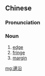 {{also|边沿}}
==Chinese==
{{zh-forms|s=边沿}}

===Pronunciation===
{{zh-pron
|m=biānyán
|c=bin1 jyun4
|cat=n
}}

===Noun===
{{zh-noun}}

# [[edge]]
# [[fringe]]
# [[margin]]

[[mg:邊沿]]